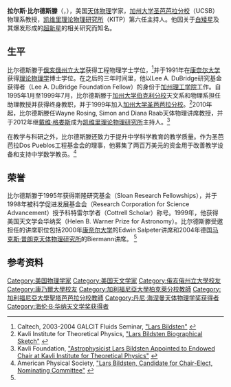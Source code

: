 {{NoteTA|G1=物理學}}

'''拉尔斯·比尔德斯滕'''（{{lang-en|'''Lars Bildsten'''}}，{{bd|1964年|catIdx=C}}），美国[[天体物理|天体物理]]学家，[[加州大学圣芭芭拉分校|加州大学圣芭芭拉分校]]（UCSB）物理系教授，[[凯维里理论物理研究所|凯维里理论物理研究所]]（KITP）第六任主持人。他因关于[[白矮星|白矮星]]及其爆发形成的[[超新星|超新星]]的相关研究而知名。

== 生平 ==
比尔德斯滕于[[俄亥俄州立大学|俄亥俄州立大学]]获得工程物理学士学位，<ref>Caltech, 2003-2004 GALCIT Fluids Seminar, [http://www2.galcit.caltech.edu/Seminars/Fluids/PastFluids/2003-2004/Bildsten_bio.html "Lars Bildsten"] {{webarchive|url=https://web.archive.org/web/20100731065210/http://www.galcit.caltech.edu/Seminars/Fluids/PastFluids/2003-2004/Bildsten_bio.html |date=2010-07-31 }}</ref>并于1991年在[[康奈尔大学|康奈尔大学]]获得[[理论物理学|理论物理学]]博士学位。在之后的三年时间里，他以Lee A. DuBridge研究基金获得者（Lee A. DuBridge Foundation Fellow）的身份于[[加州理工学院|加州理工学院]]工作。自1995年1月至1999年7月，比尔德斯滕于[[加州大学伯克利分校|加州大学伯克利分校]]天文系和物理系担任助理教授并获得终身教职，并于1999年加入[[加州大学圣芭芭拉分校|加州大学圣芭芭拉分校]]。<ref name="kitp">Kavli Institute for Theoretical Physics, [http://www.kitp.ucsb.edu/bildsten "Lars Bildsten Biographical Sketch"] {{Wayback|url=http://www.kitp.ucsb.edu/bildsten |date=20210213083542 }}</ref>2010年起，比尔德斯滕任Wayne Rosing, Simon and Diana Raab天体物理讲席教授，并于2012年继[[戴维·格娄斯|戴维·格娄斯]]成为[[凯维里理论物理研究所|凯维里理论物理研究所]]主持人。<ref>Kavli Foundation, [http://www.kavlifoundation.org/kavli-news/kitp/bildsten-appointed-endowed-chair "Astrophysicist Lars Bildsten Appointed to Endowed Chair at Kavli Institute for Theoretical Physics"] {{Wayback|url=http://www.kavlifoundation.org/kavli-news/kitp/bildsten-appointed-endowed-chair |date=20180108062851 }}</ref>

在教学与科研之外，比尔德斯滕还致力于提升中学科学教育的教学质量。作为圣芭芭拉Dos Pueblos工程基金会的理事，他募集了两百万美元的资金用于改善教学设备和支持中学数学教员。<ref>American Physical Society, [http://www.aps.org/about/governance/election/lars-bildsten.cfm "Lars Bildsten, Candidate for Chair-Elect, Nominating Committee"] {{Wayback|url=http://www.aps.org/about/governance/election/lars-bildsten.cfm |date=20160514083230 }}</ref>

== 荣誉 ==
比尔德斯滕于1995年获得斯隆研究基金（Sloan Research Fellowships），并于1998年被科学促进发展基金会（Research Corporation for Science Advancement）授予科特雷尔学者（Cottrell Scholar）称号。1999年，他获得美国天文学会华纳奖（Helen B. Warner Prize for Astronomy）。比尔德斯滕受邀担任的讲席职位包括2000年[[康奈尔大学|康奈尔大学]]的Edwin Salpeter讲席和2004年德国[[马克斯·普朗克天体物理研究所|马克斯·普朗克天体物理研究所]]的Biermann讲席。
<ref name="kitp" />

==参考资料==
{{reflist}}

{{海伦·B·华纳天文学奖获得者}}
{{丹尼·海因曼天体物理学奖获得者}}

{{Authority control}}
{{DEFAULTSORT:Bildsten, Lars}}
[[Category:美国物理学家|Category:美国物理学家]]
[[Category:美国天文学家|Category:美国天文学家]]
[[Category:俄亥俄州立大學校友|Category:俄亥俄州立大學校友]]
[[Category:康乃爾大學校友|Category:康乃爾大學校友]]
[[Category:加利福尼亞大學柏克萊分校教師|Category:加利福尼亞大學柏克萊分校教師]]
[[Category:加利福尼亞大學聖塔芭芭拉分校教師|Category:加利福尼亞大學聖塔芭芭拉分校教師]]
[[Category:丹尼·海涅曼天体物理学奖获得者|Category:丹尼·海涅曼天体物理学奖获得者]]
[[Category:海伦·B·华纳天文学奖获得者|Category:海伦·B·华纳天文学奖获得者]]